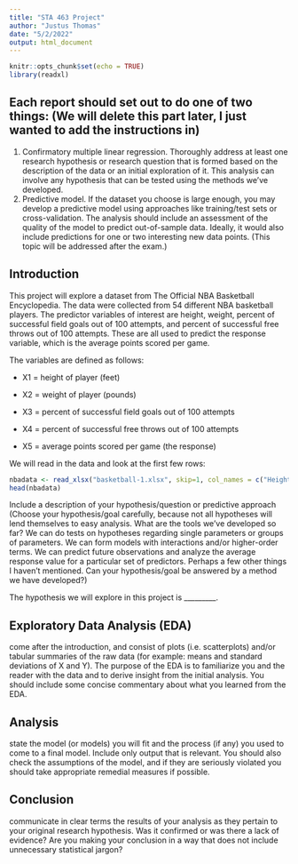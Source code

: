 ```yaml
---
title: "STA 463 Project"
author: "Justus Thomas"
date: "5/2/2022"
output: html_document
---
```


```r
knitr::opts_chunk$set(echo = TRUE)
library(readxl)
```

## Each report should set out to do one of two things: (We will delete this part later, I just wanted to add the instructions in)

1. Confirmatory multiple linear regression. Thoroughly address at least one research hypothesis or research question that is formed based on the description of the data or an initial exploration of it. This analysis can involve any hypothesis that can be tested using the methods we’ve developed.
2. Predictive model. If the dataset you choose is large enough, you may develop a predictive model using approaches like training/test sets or cross-validation. The analysis should include an assessment of the quality of the model to predict out-of-sample data. Ideally, it would also include predictions for one or two interesting new data points. (This topic will be addressed after the exam.)

## Introduction
This project will explore a dataset from The Official NBA Basketball Encyclopedia. The data were collected from 54 different NBA basketball players. The predictor variables of interest are height, weight, percent of successful field goals 
out of 100 attempts, and percent of successful free throws out of 100 attempts. These are all used to predict the response variable, which is the average points scored per game.

The variables are defined as follows:

  * X1 = height of player (feet)

  * X2 = weight of player (pounds)

  * X3 = percent of successful field goals out of 100 attempts

  * X4 = percent of successful free throws out of 100 attempts

  * X5 = average points scored per game (the response)

We will read in the data and look at the first few rows:
```r
nbadata <- read_xlsx("basketball-1.xlsx", skip=1, col_names = c("Height(feet)","Weight(pounds)", "FieldGoal%", "FreeThrow%", "AveragePPG"))
head(nbadata)
```
Include a description of your hypothesis/question or predictive approach
(Choose your hypothesis/goal carefully, because not all hypotheses will lend themselves to easy analysis. What are the tools we’ve developed so far? We can do tests on hypotheses regarding single parameters or groups of parameters. We can form models with interactions and/or higher-order terms. We can predict future observations and analyze the average response value for a particular set of predictors. Perhaps a few other things I haven’t mentioned. Can your hypothesis/goal be answered by a method we have developed?)

The hypothesis we will explore in this project is _________.

## Exploratory Data Analysis (EDA)
come after the introduction, and consist of plots (i.e. scatterplots) and/or tabular summaries of the raw data (for example: means and standard deviations of X and Y). The purpose of the EDA is to familiarize you and the reader with the data and to derive insight from the initial analysis. You should include some concise commentary about what you learned from the EDA.

## Analysis
state the model (or models) you will fit and the process (if any) you used to come to a final model. Include only output that is relevant. You should also check the assumptions of the model, and if they are seriously violated you should take appropriate remedial measures if possible.

## Conclusion
communicate in clear terms the results of your analysis as they pertain to your original research hypothesis. Was it confirmed or was there a lack of evidence? Are you making your conclusion in a way that does not include unnecessary statistical jargon?
